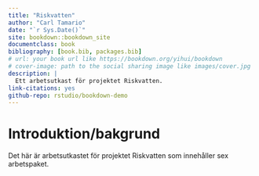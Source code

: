 ```yaml
--- 
title: "Riskvatten"
author: "Carl Tamario"
date: "`r Sys.Date()`"
site: bookdown::bookdown_site
documentclass: book
bibliography: [book.bib, packages.bib]
# url: your book url like https://bookdown.org/yihui/bookdown
# cover-image: path to the social sharing image like images/cover.jpg
description: |
  Ett arbetsutkast för projektet Riskvatten.
link-citations: yes
github-repo: rstudio/bookdown-demo
---
```


# Introduktion/bakgrund {-}

Det här är arbetsutkastet för projektet Riskvatten som innehåller sex arbetspaket.
